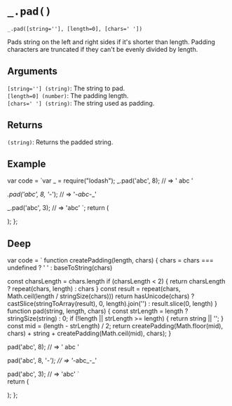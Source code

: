 # `_.pad()`

`_.pad([string=''], [length=0], [chars=' '])`

Pads string on the left and right sides if it's shorter than length. Padding characters are truncated if they can't be evenly divided by length.

## Arguments

`[string=''] (string)`: The string to pad.  
`[length=0] (number)`: The padding length.  
`[chars=' '] (string)`: The string used as padding.  

## Returns

`(string)`: Returns the padded string.

## Example


  var code = `var _ = require("lodash");
_.pad('abc', 8);
// => '  abc   '
 
_.pad('abc', 8, '_-');
// => '_-abc_-_'
 
_.pad('abc', 3);
// => 'abc'
`;
  return (
    <div>
      <Embed source={code} />
    </div>
  );
};

<Demo />

## Deep

var code =  `
function createPadding(length, chars) {
  chars = chars === undefined ? ' ' : baseToString(chars)

  const charsLength = chars.length
  if (charsLength < 2) {
    return charsLength ? repeat(chars, length) : chars
  }
  const result = repeat(chars, Math.ceil(length / stringSize(chars)))
  return hasUnicode(chars)
    ? castSlice(stringToArray(result), 0, length).join('')
    : result.slice(0, length)
}
function pad(string, length, chars) {
    const strLength = length ? stringSize(string) : 0;
    if (!length || strLength >= length) {
        return string || '';
    }
    const mid = (length - strLength) / 2;
    return createPadding(Math.floor(mid), chars) + string + createPadding(Math.ceil(mid), chars);
}

pad('abc', 8);
// => '  abc   '
 
pad('abc', 8, '_-');
// => '_-abc_-_'
 
pad('abc', 3);
// => 'abc'
`   
  return (
    <div>
      <Embed source={code} />
    </div>
  );
};

<DeepDemo/>


